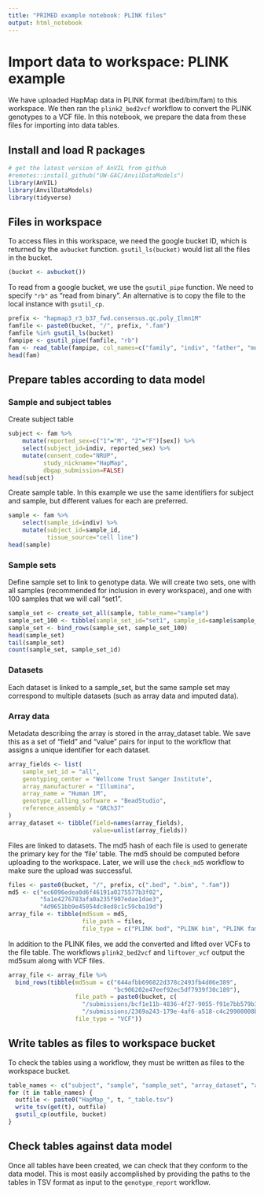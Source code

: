 ```yaml
---
title: "PRIMED example notebook: PLINK files"
output: html_notebook
---
```


# Import data to workspace: PLINK example

We have uploaded HapMap data in PLINK format (bed/bim/fam) to this workspace. We then ran the `plink2_bed2vcf` workflow to convert the PLINK genotypes to a VCF file. In this notebook, we prepare the data from these files for importing into data tables.

## Install and load R packages

```r
# get the latest version of AnVIL from github
#remotes::install_github("UW-GAC/AnvilDataModels")
library(AnVIL)
library(AnvilDataModels)
library(tidyverse)
```

## Files in workspace

To access files in this workspace, we need the google bucket ID, which is returned by the `avbucket` function. `gsutil_ls(bucket)` would list all the files in the bucket.

```r
(bucket <- avbucket())
```

To read from a google bucket, we use the `gsutil_pipe` function. We need to specify `"rb"` as "read from binary". An alternative is to copy the file to the local instance with `gsutil_cp`.

```r
prefix <- "hapmap3_r3_b37_fwd.consensus.qc.poly_Ilmn1M"
famfile <- paste0(bucket, "/", prefix, ".fam")
famfile %in% gsutil_ls(bucket)
fampipe <- gsutil_pipe(famfile, "rb")
fam <- read_table(fampipe, col_names=c("family", "indiv", "father", "mother", "sex", "phen"), col_types="cccccc")
head(fam)
```

## Prepare tables according to data model

### Sample and subject tables

Create subject table

```r
subject <- fam %>%
    mutate(reported_sex=c("1"="M", "2"="F")[sex]) %>%
    select(subject_id=indiv, reported_sex) %>%
    mutate(consent_code="NRUP",
          study_nickname="HapMap",
          dbgap_submission=FALSE)
head(subject)
```

Create sample table. In this example we use the same identifiers for subject and sample, but different values for each are preferred.

```r
sample <- fam %>%
    select(sample_id=indiv) %>%
    mutate(subject_id=sample_id,
           tissue_source="cell line")
head(sample)
```


### Sample sets

Define sample set to link to genotype data. We will create two sets, one with all samples (recommended for inclusion in every workspace), and one with 100 samples that we will call "set1".

```r
sample_set <- create_set_all(sample, table_name="sample")
sample_set_100 <- tibble(sample_set_id="set1", sample_id=sample$sample_id[1:100])
sample_set <- bind_rows(sample_set, sample_set_100)
head(sample_set)
tail(sample_set)
count(sample_set, sample_set_id)
```

### Datasets

Each dataset is linked to a sample_set, but the same sample set may correspond to multiple datasets (such as array data and imputed data).

### Array data

Metadata describing the array is stored in the array_dataset table. We save this as a set of "field" and "value" pairs for input to the workflow that assigns a unique identifier for each dataset.

```r
array_fields <- list(
    sample_set_id = "all",
    genotyping_center = "Wellcome Trust Sanger Institute",
    array_manufacturer = "Illumina",
    array_name = "Human 1M",
    genotype_calling_software = "BeadStudio",
    reference_assembly = "GRCh37"
)
array_dataset <- tibble(field=names(array_fields),
                        value=unlist(array_fields))
```

Files are linked to datasets. The md5 hash of each file is used to generate the primary key for the 'file' table. The md5 should be computed before uploading to the workspace. Later, we will use the `check_md5` workflow to make sure the upload was successful.

```r
files <- paste0(bucket, "/", prefix, c(".bed", ".bim", ".fam"))
md5 <- c("ec6096edea0d6f46191a0275577b3f02",
         "5a1e4276783afa0a235f907edae1dae3",
         "4d9651bb9e45054dc8ed8c1c59cba19d")
array_file <- tibble(md5sum = md5,
                     file_path = files,
                     file_type = c("PLINK bed", "PLINK bim", "PLINK fam"))
```

In addition to the PLINK files, we add the converted and lifted over VCFs to the file table. The workflows `plink2_bed2vcf` and `liftover_vcf` output the md5sum along with VCF files.

```r
array_file <- array_file %>%
  bind_rows(tibble(md5sum = c("644afbb696822d378c2493fb4d06e389", 
                              "bc906202e47eef92ec5df7939f30c189"),
                   file_path = paste0(bucket, c(
                     "/submissions/bcf1e11b-4836-4f27-9055-f91e7bb579b1/plink2_bed2vcf/393c7eb0-5fbf-4d35-9815-cd800b0c0793/call-results/cacheCopy/hapmap3_r3_Ilmn1M_hg19.vcf.gz",
                     "/submissions/2369a243-179e-4af6-a518-c4c29900008b/liftover_vcf/50004a72-e76e-4899-a5b6-9c927b957c2a/call-merge_vcf/hapmap3_r3_Ilmn1M_hg38.vcf.gz")),
                   file_type = "VCF"))
```


## Write tables as files to workspace bucket

To check the tables using a workflow, they must be written as files to the workspace bucket.

```r
table_names <- c("subject", "sample", "sample_set", "array_dataset", "array_file")
for (t in table_names) {
  outfile <- paste0("HapMap_", t, "_table.tsv")
  write_tsv(get(t), outfile)
  gsutil_cp(outfile, bucket)
}
```


## Check tables against data model

Once all tables have been created, we can check that they conform to the data model. This is most easily accomplished by providing the paths to the tables in TSV format as input to the `genotype_report` workflow.
